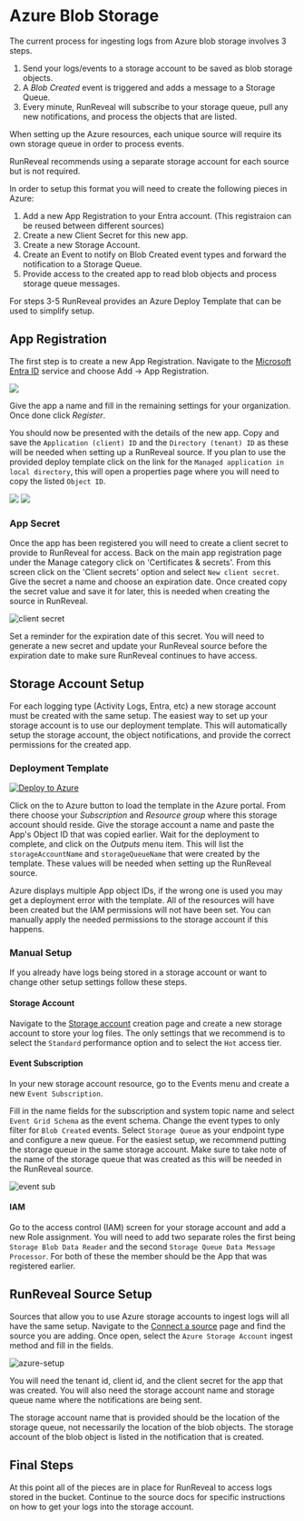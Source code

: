 
# Azure Blob Storage

The current process for ingesting logs from Azure blob storage involves 3 steps.

1. Send your logs/events to a storage account to be saved as blob storage objects.
2. A *Blob Created* event is triggered and adds a message to a Storage Queue.
3. Every minute, RunReveal will subscribe to your storage queue, pull any new notifications, and process the objects that are listed.

<Callout type="info">
  When setting up the Azure resources, each unique source will require its own storage queue in order to process events.

  RunReveal recommends using a separate storage account for each source but is not required.
</Callout>

In order to setup this format you will need to create the following pieces in Azure:

1. Add a new App Registration to your Entra account. (This registraion can be reused between different sources)
2. Create a new Client Secret for this new app.
3. Create a new Storage Account.
4. Create an Event to notify on Blob Created event types and forward the notification to a Storage Queue.
5. Provide access to the created app to read blob objects and process storage queue messages.

For steps 3-5 RunReveal provides an Azure Deploy Template that can be used to simplify setup.

## App Registration

The first step is to create a new App Registration. Navigate to the [Microsoft Entra ID](https://portal.azure.com/#view/Microsoft_AAD_IAM/ActiveDirectoryMenuBlade/~/Overview) service and choose Add -> App Registration.

<img src="/azure/azure-new-app.png"/>

Give the app a name and fill in the remaining settings for your organization. Once done click *Register*.

You should now be presented with the details of the new app. Copy and save the `Application (client) ID` and the `Directory (tenant) ID` as these will be needed when setting up a RunReveal source.
If you plan to use the provided deploy template click on the link for the `Managed application in local directory`, this will open a properties page where you will need to copy the listed `Object ID`.

<img src="/azure/azure-app-ids.png"/>

<img src="/azure/azure-app-object-id.png"/>

### App Secret

Once the app has been registered you will need to create a client secret to provide to RunReveal for access. 
Back on the main app registration page under the Manage category click on 'Certificates & secrets'. 
From this screen click on the 'Client secrets' option and select `New client secret`. Give the secret a name and choose an expiration date.
Once created copy the secret value and save it for later, this is needed when creating the source in RunReveal.

![client secret](/azure/azure-client-secret.png)

<Callout type="info">
  Set a reminder for the expiration date of this secret. 
  You will need to generate a new secret and update your RunReveal source before the expiration date to make sure RunReveal continues to have access.
</Callout>

## Storage Account Setup

For each logging type (Activity Logs, Entra, etc) a new storage account must be created with the same setup.
The easiest way to set up your storage account is to use our deployment template. This will automatically setup the storage account, the object notifications, and provide the correct permissions for the created app.

### Deployment Template

[![Deploy to Azure](https://aka.ms/deploytoazurebutton)](https://portal.azure.com/#create/Microsoft.Template/uri/https%3A%2F%2Fraw.githubusercontent.com%2Frunreveal%2Fazure-templates%2Fmain%2Fstorage-blob%2Fdeploy.json)

Click on the to Azure button to load the template in the Azure portal. From there choose your *Subscription* and *Resource group* where this storage account should reside.
Give the storage account a name and paste the App's Object ID that was copied earlier. Wait for the deployment to complete, and click on the *Outputs* menu item.
This will list the `storageAccountName` and `storageQueueName` that were created by the template. These values will be needed when setting up the RunReveal source.

<Callout type="warning">
  Azure displays multiple App object IDs, if the wrong one is used you may get a deployment error with the template. All of the resources will have been created but the IAM permissions will not have been set.
  You can manually apply the needed permissions to the storage account if this happens.
</Callout>

### Manual Setup

If you already have logs being stored in a storage account or want to change other setup settings follow these steps.

#### Storage Account

Navigate to the [Storage account](https://portal.azure.com/#create/Microsoft.StorageAccount-ARM) creation page and create a new storage account to store your log files. 
The only settings that we recommend is to select the `Standard` performance option and to select the `Hot` access tier.

#### Event Subscription

In your new storage account resource, go to the Events menu and create a new `Event Subscription`.

Fill in the name fields for the subscription and system topic name and select `Event Grid Schema` as the event schema. Change the event types to only filter for `Blob Created` events.
Select `Storage Queue` as your endpoint type and configure a new queue. For the easiest setup, we recommend putting the storage queue in the same storage account.
Make sure to take note of the name of the storage queue that was created as this will be needed in the RunReveal source.

![event sub](/azure/azure-event-sub-setup.png)

#### IAM

Go to the access control (IAM) screen for your storage account and add a new Role assignment. 
You will need to add two separate roles the first being `Storage Blob Data Reader` and the second `Storage Queue Data Message Processor`. 
For both of these the member should be the App that was registered earlier.

## RunReveal Source Setup

Sources that allow you to use Azure storage accounts to ingest logs will all have the same setup.
Navigate to the [Connect a source](https://runreveal.com/dash/sources/add) page and find the source you are adding.
Once open, select the `Azure Storage Account` ingest method and fill in the fields.

![azure-setup](/azure/azure-source-setup.png)

You will need the tenant id, client id, and the client secret for the app that was created.
You will also need the storage account name and storage queue name where the notifications are being sent.

<Callout type="info">
  The storage account name that is provided should be the location of the storage queue, not necessarily the location of the blob objects.
  The storage account of the blob object is listed in the notification that is created.
</Callout>

## Final Steps

At this point all of the pieces are in place for RunReveal to access logs stored in the bucket. 
Continue to the source docs for specific instructions on how to get your logs into the storage account.